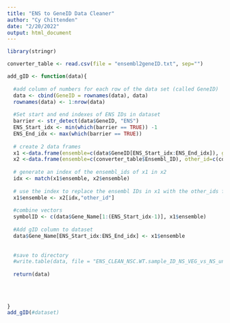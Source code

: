 ```yaml
---
title: "ENS to GeneID Data Cleaner"
author: "Cy Chittenden"
date: "2/20/2022"
output: html_document
---
```


```r
library(stringr)

converter_table <- read.csv(file = "ensembl2geneID.txt", sep="")
```


```r

add_gID <- function(data){
  
  #add column of numbers for each row of the data set (called GeneID)
  data <- cbind(GeneID = rownames(data), data)
  rownames(data) <- 1:nrow(data)
  
  #Set start and end indexes of ENS IDs in dataset
  barrier <- str_detect(data$GeneID, "ENS")
  ENS_Start_idx <- min(which(barrier == TRUE)) -1
  ENS_End_idx <- max(which(barrier == TRUE))
  
  # create 2 data frames
  x1 <-data.frame(ensemble=c(data$GeneID[ENS_Start_idx:ENS_End_idx]), genotype=c(data$Gene_Name[ENS_Start_idx:ENS_End_idx]))
  x2 <-data.frame(ensemble=c(converter_table$Ensembl_ID), other_id=c(converter_table$Symbol))
  
  # generate an index of the ensembl_ids of x1 in x2
  idx <- match(x1$ensemble, x2$ensemble)
  
  # use the index to replace the ensembl IDs in x1 with the other_ids from x2. If an element from x1 is missing from x2 that element will be replaced by a <NA>
  x1$ensemble <- x2[idx,"other_id"]
  
  #combine vectors
  symbolID <- c(data$Gene_Name[1:(ENS_Start_idx-1)], x1$ensemble)
  
  #Add gID column to dataset
  data$Gene_Name[ENS_Start_idx:ENS_End_idx] <- x1$ensemble
  
  
  #save to directory
  #write.table(data, file = "ENS_CLEAN_NSC.WT.sample_ID_NS_VEG_vs_NS_uninf.txt", sep=" ")
  
  return(data)
  
 
  
  
}
add_gID(#dataset)

```